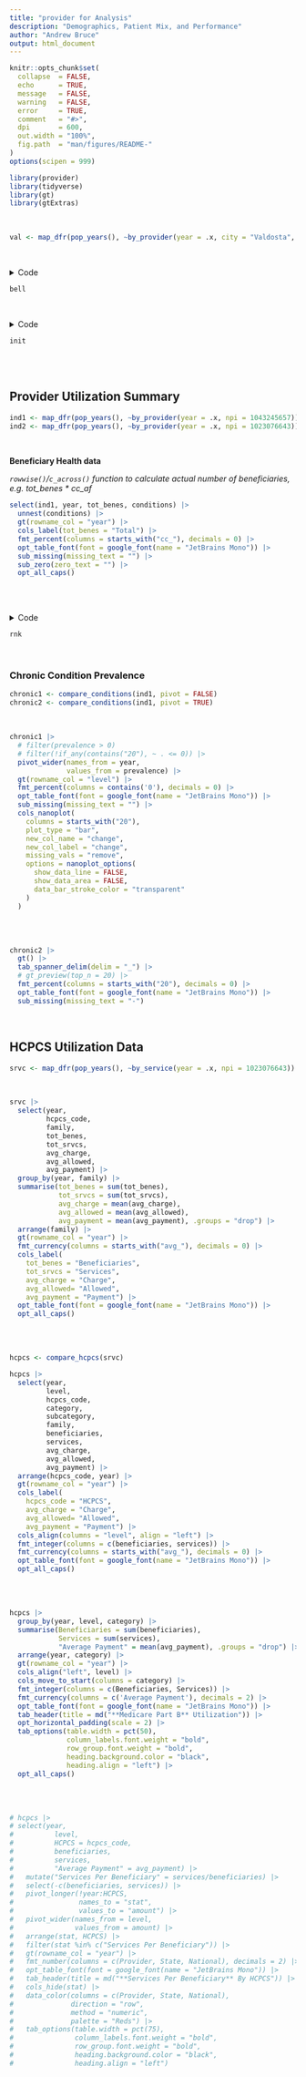 ```yaml
---
title: "provider for Analysis"
description: "Demographics, Patient Mix, and Performance"
author: "Andrew Bruce"
output: html_document
---
```


```r
knitr::opts_chunk$set(
  collapse  = FALSE,
  echo      = TRUE, 
  message   = FALSE, 
  warning   = FALSE,
  error     = TRUE,
  comment   = "#>",
  dpi       = 600, 
  out.width = "100%",
  fig.path  = "man/figures/README-"
)
options(scipen = 999)
```

```r
library(provider)
library(tidyverse)
library(gt)
library(gtExtras)
```

<br>

```r
val <- map_dfr(pop_years(), ~by_provider(year = .x, city = "Valdosta", state = "GA"))
```

<br>

<details><summary>Code</summary>
<p>


```r
bell <- val |> 
  unnest(demographics) |> 
  mutate(year = as.integer(year)) |> 
  select(year, 
         entity_type, 
         gender, 
         specialty, 
         tot_hcpcs:bene_age_avg) |> 
  group_by(year, entity_type) |> 
  summarise( # providers = n(),
            benes = mean(tot_benes, na.rm = TRUE),
            srvcs = mean(tot_srvcs, na.rm = TRUE),
            #charges = mean(tot_charges, na.rm = TRUE),
            allowed = mean(tot_allowed, na.rm = TRUE),
            payment = mean(tot_payment, na.rm = TRUE)
            # hcc = mean(hcc_risk_avg, na.rm = TRUE),
            # age = mean(bene_age_avg, na.rm = TRUE)
            ) |> 
  ungroup() |> 
  group_by(entity_type) |> 
  gt::gt(rowname_col = "year") |> 
  gtExtras::gt_plt_dumbbell(benes,
                            srvcs,
                            label = "Beneficiaries : Services",
                            text_size = 3, 
                            width = 80) |> 
  gtExtras::gt_plt_dumbbell(allowed,
                            payment,
                            label = "Allowed : Payment",
                            text_size = 2, 
                            text_args = list(accuracy = 100),
                            width = 85) |> 
  opt_table_font(font = google_font(name = "JetBrains Mono")) |> 
  opt_all_caps() |>
  opt_stylize(add_row_striping = FALSE, color = "gray") |> 
  opt_horizontal_padding(scale = 2) |> 
  tab_options(table.width = pct(100),
              column_labels.font.weight = "bold",
              row_group.font.weight = "bold",
              heading.background.color = "black",
              heading.align = "left")
```


</p>
</details> 

```r
bell
```


<br>

<details><summary>Code</summary>
<p>

```r
init <- val |> 
  group_by(year) |> 
  summarise(
    provs = n(),
    benes = sum(tot_benes),
    srvcs = sum(tot_srvcs), 
    pymt = sum(tot_payment),
    .groups = "drop") |> 
  change(!year) |> 
  select(year,
         provs,
         provs_chg,
         provs_pct,
         provs_ror = provs_pct_ror,
         benes,
         benes_chg,
         benes_pct,
         benes_ror = benes_pct_ror,
         srvcs,
         srvcs_chg,
         srvcs_pct,
         srvcs_ror = srvcs_pct_ror,
         pymt,
         pymt_chg,
         pymt_pct,
         pymt_ror = pymt_pct_ror,) |> 
  gt(rowname_col = "year") |> 
  sub_zero(zero_text = "") |> 
  sub_missing(missing_text = "") |>
  fmt_integer(columns = c(provs, benes, srvcs, pymt), sep_mark = ",", suffixing = TRUE) |>
  fmt_integer(columns = ends_with("chg"), force_sign = TRUE, sep_mark = ",", suffixing = TRUE) |>
  fmt_percent(columns = ends_with("pct"), force_sign = TRUE, decimals = 1) |>
  fmt_percent(columns = ends_with("ror"), decimals = 1) |>
  cols_label(
    provs = "Tot",
    provs_chg = "Abs",
    provs_ror = "RoR",
    provs_pct = "%",
    benes = "Tot",
    benes_chg = "Abs",
    benes_ror = "RoR",
    benes_pct = "%",
    srvcs = "Tot",
    srvcs_chg = "Abs",
    srvcs_ror = "RoR",
    srvcs_pct = "%",
    pymt = "Tot",
    pymt_chg = "Abs",
    pymt_ror = "RoR",
    pymt_pct = "%") |> 
  cols_hide(columns = c(benes, srvcs, pymt)) |> 
  tab_spanner(label = "Providers",
    columns = c(provs, provs_chg, provs_ror, provs_pct)) |> 
  tab_spanner(label = "Payment",
    columns = c(pymt, pymt_chg, pymt_ror, pymt_pct)) |>
  tab_spanner(label = "Beneficiaries",
    columns = c(benes, benes_chg, benes_ror, benes_pct)) |>
  tab_spanner(label = "Services",
    columns = c(srvcs, srvcs_chg, srvcs_ror, srvcs_pct)) |>
  opt_table_font(font = google_font(name = "JetBrains Mono")) |> 
  opt_all_caps() |> 
  opt_stylize(color = "red")
```



</p>
</details> 


```r
init
```


<br><br>


## Provider Utilization Summary

```r
ind1 <- map_dfr(pop_years(), ~by_provider(year = .x, npi = 1043245657))
ind2 <- map_dfr(pop_years(), ~by_provider(year = .x, npi = 1023076643))
```

<br>

__Beneficiary Health data__

_`rowwise()`/`c_across()` function to calculate actual number of beneficiaries, e.g. tot_benes * cc_af_

```r
select(ind1, year, tot_benes, conditions) |> 
  unnest(conditions) |>
  gt(rowname_col = "year") |> 
  cols_label(tot_benes = "Total") |>  
  fmt_percent(columns = starts_with("cc_"), decimals = 0) |>
  opt_table_font(font = google_font(name = "JetBrains Mono")) |> 
  sub_missing(missing_text = "") |>
  sub_zero(zero_text = "") |>
  opt_all_caps()
```

<br><br>

<details><summary>Code</summary>
<p>

```r
rnk <- select(ind1, year, starts_with("tot_")) |> 
  select(-tot_hcpcs, -tot_std_pymt) |> 
  change(starts_with("tot_")) |>
  select(-ends_with("_csm")) |> 
  gt(rowname_col = "year") |> 
  gtExtras::gt_duplicate_column(tot_benes_pct, after = tot_benes_pct_ror, dupe_name = "benes_pct") |> 
  gtExtras::gt_fa_rank_change(benes_pct, font_color = "match", show_text = FALSE, palette = c("#FEC1A5FF", "lightgrey", "#BF714DFF")) |>
  gtExtras::gt_duplicate_column(tot_srvcs_pct, after = tot_srvcs, dupe_name = "srvcs_pct") |> 
  gtExtras::gt_fa_rank_change(srvcs_pct, font_color = "match", show_text = FALSE, palette = c("#FEC1A5FF", "lightgrey", "#BF714DFF")) |>
  gtExtras::gt_duplicate_column(tot_charges_pct, after = tot_charges, dupe_name = "charges_pct") |> 
  gtExtras::gt_fa_rank_change(charges_pct, font_color = "match", show_text = FALSE, palette = c("#FEC1A5FF", "lightgrey", "#BF714DFF")) |>
  gtExtras::gt_duplicate_column(tot_allowed_pct, after = tot_allowed, dupe_name = "allowed_pct") |> 
  gtExtras::gt_fa_rank_change(allowed_pct, font_color = "match", show_text = FALSE, palette = c("#FEC1A5FF", "lightgrey", "#BF714DFF")) |>
  gtExtras::gt_duplicate_column(tot_payment_pct, after = tot_payment, dupe_name = "payment_pct") |> 
  gtExtras::gt_fa_rank_change(payment_pct, font_color = "match", show_text = FALSE, palette = c("#FEC1A5FF", "lightgrey", "#BF714DFF")) |>
  fmt_percent(columns = ends_with("_pct_ror"), decimals = 0) |>
  fmt_percent(columns = ends_with("_pct"), decimals = 0, force_sign = TRUE) |>
  fmt_integer(columns = c(tot_benes, 
                          tot_srvcs, 
                          tot_benes_chg, 
                          tot_srvcs_chg, 
                          tot_charges_chg, 
                          tot_allowed_chg, 
                          tot_payment_chg), suffixing = TRUE) |> 
  fmt_currency(columns = c(tot_charges, 
                           tot_allowed, 
                           tot_payment), decimals = 0, suffixing = TRUE) |> 
  sub_zero(zero_text = "") |> 
  grand_summary_rows(columns = ends_with("_pct_ror"),
                     fns =  list(label = md("**Geo**"), 
                                 id = "mean", fn = "provider::geomean"),
                     fmt = ~ fmt_percent(., decimals = 0), 
                     missing_text = "") |> 
  grand_summary_rows(columns = c(tot_benes_pct,
                                 tot_srvcs_pct,
                                 tot_charges_pct, 
                                 tot_allowed_pct, 
                                 tot_payment_pct),
                     fns =  list(label = md("**Sum**"), 
                                 id = "sum", fn = "sum"),
                     fmt = ~ fmt_percent(., decimals = 0, force_sign = TRUE), 
                     missing_text = "") |> 
  tab_spanner(label = "Beneficiaries", columns = contains("benes")) |> 
  tab_spanner(label = "Services", columns = contains("srvcs")) |> 
  tab_spanner(label = "Charges", columns = contains("charges")) |> 
  tab_spanner(label = "Allowed", columns = contains("allowed")) |> 
  tab_spanner(label = "Payment", columns = contains("payment")) |> 
  cols_label(
    benes_pct = "",
    srvcs_pct = "",
    charges_pct = "",
    allowed_pct = "",
    payment_pct = "",
    tot_benes_pct_ror = "RoR",
    tot_srvcs_pct_ror = "RoR",
    tot_charges_pct_ror = "RoR",
    tot_allowed_pct_ror = "RoR",
    tot_payment_pct_ror = "RoR",
    tot_benes       = ("Tot"),
    tot_benes_pct   = ("(%)"),
    tot_srvcs       = ("Tot"),
    tot_srvcs_pct   = ("(%)"),
    tot_charges     = ("Tot"),
    tot_charges_pct = ("(%)"),
    tot_allowed     = ("Tot"),
    tot_allowed_pct = ("(%)"),
    tot_payment     = ("Tot"),
    tot_payment_pct = ("(%)")) |> 
  cols_hide(columns = ends_with("_chg")) |> 
  opt_table_font(font = google_font(name = "JetBrains Mono")) |>
  tab_header(title = md("**Medicare Part B** Utilization"),
             subtitle = md("Counts & Amounts, 2013-2019")) |> 
  data_color(columns = c(tot_benes, tot_srvcs, tot_charges, tot_allowed, tot_payment),
             method = "numeric",
             palette = "Reds") |> 
  data_color(columns = c(tot_benes_chg, tot_benes_pct),
             rows = tot_benes_chg < 0,
             method = "numeric",
             palette = "red2", 
             apply_to = "text") |> 
  data_color(columns = c(tot_benes_chg, tot_benes_pct),
             rows = tot_benes_chg > 0,
             method = "numeric",
             palette = "gray90", 
             apply_to = "fill") |> 
  data_color(columns = c(tot_srvcs_chg, tot_srvcs_pct),
             rows = tot_srvcs_chg < 0,
             method = "numeric",
             palette = "red2", 
             apply_to = "text") |> 
  data_color(columns = c(tot_srvcs_chg, tot_srvcs_pct),
             rows = tot_srvcs_chg > 0,
             method = "numeric",
             palette = "gray90", 
             apply_to = "fill") |> 
  data_color(columns = c(tot_charges_chg, tot_charges_pct),
             rows = tot_charges_chg < 0,
             method = "numeric",
             palette = "red2", 
             apply_to = "text") |> 
  data_color(columns = c(tot_charges_chg, tot_charges_pct),
             rows = tot_charges_chg > 0,
             method = "numeric",
             palette = "gray90", 
             apply_to = "fill") |> 
  data_color(columns = c(tot_allowed_chg, tot_allowed_pct),
             rows = tot_allowed_chg < 0,
             method = "numeric",
             palette = "red2", 
             apply_to = "text") |> 
  data_color(columns = c(tot_allowed_chg, tot_allowed_pct),
             rows = tot_allowed_chg > 0,
             method = "numeric",
             palette = "gray90", 
             apply_to = "fill") |> 
  data_color(columns = c(tot_payment_chg, tot_payment_pct),
             rows = tot_payment_chg < 0,
             method = "numeric",
             palette = "red2", 
             apply_to = "text") |> 
  data_color(columns = c(tot_payment_chg, tot_payment_pct),
             rows = tot_payment_chg > 0,
             method = "numeric",
             palette = "gray90", 
             apply_to = "fill") |> 
  tab_options(table.width = pct(100),
              column_labels.font.weight = "bold",
              row_group.font.weight = "bold",
              heading.background.color = "black",
              heading.align = "left") |> 
  tab_header(title = md("**Medicare Part B** Utilization")) |> 
  opt_horizontal_padding(scale = 2) |> 
  tab_options(table.width = pct(50),
              column_labels.font.weight = "bold",
              row_group.font.weight = "bold",
              heading.background.color = "black",
              heading.align = "left") |> 
  opt_all_caps()
```

</p>
</details> 


```r
rnk
```


<br>

### Chronic Condition Prevalence

```r
chronic1 <- compare_conditions(ind1, pivot = FALSE)
chronic2 <- compare_conditions(ind1, pivot = TRUE)
```

<br>



```r
chronic1 |>
  # filter(prevalence > 0)
  # filter(!if_any(contains("20"), ~ . <= 0)) |>
  pivot_wider(names_from = year, 
              values_from = prevalence) |>
  gt(rowname_col = "level") |> 
  fmt_percent(columns = contains('0'), decimals = 0) |>
  opt_table_font(font = google_font(name = "JetBrains Mono")) |> 
  sub_missing(missing_text = "") |> 
  cols_nanoplot(
    columns = starts_with("20"),
    plot_type = "bar",
    new_col_name = "change",
    new_col_label = "change",
    missing_vals = "remove",
    options = nanoplot_options(
      show_data_line = FALSE,
      show_data_area = FALSE,
      data_bar_stroke_color = "transparent"
    )
  )
```

<br><br>

```r
chronic2 |>
  gt() |> 
  tab_spanner_delim(delim = "_") |>
  # gt_preview(top_n = 20) |> 
  fmt_percent(columns = starts_with("20"), decimals = 0) |>
  opt_table_font(font = google_font(name = "JetBrains Mono")) |> 
  sub_missing(missing_text = "-")
```

<br>

## HCPCS Utilization Data

```r
srvc <- map_dfr(pop_years(), ~by_service(year = .x, npi = 1023076643))
```

<br>

```r
srvc |> 
  select(year, 
         hcpcs_code, 
         family, 
         tot_benes, 
         tot_srvcs, 
         avg_charge, 
         avg_allowed, 
         avg_payment) |> 
  group_by(year, family) |> 
  summarise(tot_benes = sum(tot_benes),
            tot_srvcs = sum(tot_srvcs),
            avg_charge = mean(avg_charge), 
            avg_allowed = mean(avg_allowed), 
            avg_payment = mean(avg_payment), .groups = "drop") |>
  arrange(family) |> 
  gt(rowname_col = "year") |> 
  fmt_currency(columns = starts_with("avg_"), decimals = 0) |>
  cols_label(
    tot_benes = "Beneficiaries",
    tot_srvcs = "Services",
    avg_charge = "Charge",
    avg_allowed= "Allowed",
    avg_payment = "Payment") |> 
  opt_table_font(font = google_font(name = "JetBrains Mono")) |> 
  opt_all_caps()
```

<br>
<br>


```r
hcpcs <- compare_hcpcs(srvc)

hcpcs |> 
  select(year, 
         level,
         hcpcs_code,
         category,
         subcategory,
         family, 
         beneficiaries, 
         services, 
         avg_charge, 
         avg_allowed, 
         avg_payment) |> 
  arrange(hcpcs_code, year) |>
  gt(rowname_col = "year") |> 
  cols_label(
    hcpcs_code = "HCPCS",
    avg_charge = "Charge",
    avg_allowed= "Allowed",
    avg_payment = "Payment") |> 
  cols_align(columns = "level", align = "left") |>
  fmt_integer(columns = c(beneficiaries, services)) |>
  fmt_currency(columns = starts_with("avg_"), decimals = 0) |>
  opt_table_font(font = google_font(name = "JetBrains Mono")) |> 
  opt_all_caps()
```



<br>
<br>

```r
hcpcs |> 
  group_by(year, level, category) |>
  summarise(Beneficiaries = sum(beneficiaries),
            Services = sum(services),
            "Average Payment" = mean(avg_payment), .groups = "drop") |>
  arrange(year, category) |>
  gt(rowname_col = "year") |> 
  cols_align("left", level) |> 
  cols_move_to_start(columns = category) |> 
  fmt_integer(columns = c(Beneficiaries, Services)) |> 
  fmt_currency(columns = c('Average Payment'), decimals = 2) |> 
  opt_table_font(font = google_font(name = "JetBrains Mono")) |>
  tab_header(title = md("**Medicare Part B** Utilization")) |> 
  opt_horizontal_padding(scale = 2) |> 
  tab_options(table.width = pct(50),
              column_labels.font.weight = "bold",
              row_group.font.weight = "bold",
              heading.background.color = "black",
              heading.align = "left") |> 
  opt_all_caps()
```

<br><br>

```r
# hcpcs |>
# select(year, 
#          level, 
#          HCPCS = hcpcs_code,
#          beneficiaries,
#          services, 
#          "Average Payment" = avg_payment) |> 
#   mutate("Services Per Beneficiary" = services/beneficiaries) |> 
#   select(-c(beneficiaries, services)) |> 
#   pivot_longer(!year:HCPCS, 
#                names_to = "stat", 
#                values_to = "amount") |> 
#   pivot_wider(names_from = level, 
#               values_from = amount) |> 
#   arrange(stat, HCPCS) |> 
#   filter(stat %in% c("Services Per Beneficiary")) |> 
#   gt(rowname_col = "year") |> 
#   fmt_number(columns = c(Provider, State, National), decimals = 2) |> 
#   opt_table_font(font = google_font(name = "JetBrains Mono")) |>
#   tab_header(title = md("**Services Per Beneficiary** By HCPCS")) |> 
#   cols_hide(stat) |> 
#   data_color(columns = c(Provider, State, National),
#              direction = "row",
#              method = "numeric",
#              palette = "Reds") |> 
#   tab_options(table.width = pct(75),
#               column_labels.font.weight = "bold",
#               row_group.font.weight = "bold",
#               heading.background.color = "black",
#               heading.align = "left")
```

<br>
